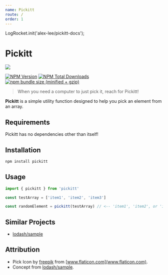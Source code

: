 ```yaml
---
name: Pickitt
route: /
order: 1
---
```


LogRocket.init('alex-lee/pickitt-docs');


# Pickitt

<img src={pickImgPath} style={pickStyle}/>

[![NPM Version][npm-image]][npm-url] [![NPM Total Downloads][npm-downloads]][npm-url] [![npm bundle size (minified + gzip)][size-image]][npm-url]

> When you need a computer to just pick it, reach for Pickitt!

**Pickitt** is a simple utility function designed to help you pick an element from an array.

## Requirements
Pickitt has no dependencies other than itself!

## Installation
```sh
npm install pickitt
```

## Usage
```js
import { pickitt } from 'pickitt'

const testArray = ['item1', 'item2', 'item3']

const randomElement = pickitt(testArray) // <-- 'item1', 'item2', or 'item3'
```

## Similar Projects
- [lodash/sample](https://www.npmjs.com/package/lodash.sample)

## Attribution
- Pick Icon by [freepik](http://www.freepik.com) from [www.flaticon.com](www.flaticon.com).
- Concept from [lodash/sample](https://www.npmjs.com/package/lodash.sample).

<!-- Markdown link & img dfn's -->
[npm-image]: https://img.shields.io/npm/v/pickitt.svg
[npm-downloads]: https://img.shields.io/npm/dt/pickitt.svg
[npm-url]: https://www.npmjs.com/package/pickitt
[size-image]: https://img.shields.io/bundlephobia/minzip/pickitt.svg
